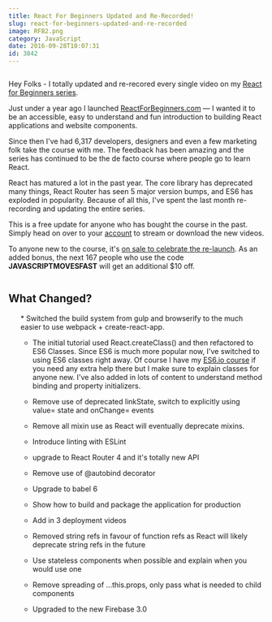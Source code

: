 ```yaml
---
title: React For Beginners Updated and Re-Recorded!
slug: react-for-beginners-updated-and-re-recorded
image: RFB2.png
category: JavaScript
date: 2016-09-28T10:07:31
id: 3842
---
```


<img src="facebook-share.png" alt="" />

Hey Folks - I totally updated and re-recored every single video on my <a href="https://ReactForBeginners.com">React for Beginners series</a>.

Just under a year ago I launched <a href="https://ReactForBeginners.com">ReactForBeginners.com</a> — I wanted it to be an accessible, easy to understand and fun introduction to building React applications and website components.

Since then I've had 6,317 developers, designers and even a few marketing folk take the course with me. The feedback has been amazing and the series has continued to be the de facto course where people go to learn React.

React has matured a lot in the past year. The core library has deprecated many things, React Router has seen 5 major version bumps, and ES6 has exploded in popularity. Because of all this, I've spent the last month re-recording and updating the entire series.

This is a free update for anyone who has bought the course in the past. Simply head on over to your <a href="https://ReactForBeginners.com/account">account</a> to stream or download the new videos.

To anyone new to the course, it's <a href="https://ReactForBeginners.com">on sale to celebrate the re-launch</a>. As an added bonus, the next 167 people who use the code **JAVASCRIPTMOVESFAST** will get an additional $10 off.

<img src="Kl8WO76.gif" alt="" />

<h2>What Changed?</h2>

<ol>
* Switched the build system from gulp and browserify to the much easier to use webpack + create-react-app.

* The initial tutorial used React.createClass() and then refactored to ES6 Classes. Since ES6 is much more popular now, I've switched to using ES6 classes right away. Of course I have my <a href="https://ES6.io">ES6.io course</a> if you need any extra help there but I make sure to explain classes for anyone new. I've also added in lots of content to understand method binding and property initializers.

* Remove use of deprecated linkState, switch to explicitly using value= state and onChange= events

* Remove all mixin use as React will eventually deprecate mixins.

* Introduce linting with ESLint

* upgrade to React Router 4 and it's totally new API

* Remove use of @autobind decorator

* Upgrade to babel 6

* Show how to build and package the application for production

* Add in 3 deployment videos 

* Removed string refs in favour of function refs as React will likely deprecate string refs in the future

* Use stateless components when possible and explain when you would use one

* Remove spreading of ...this.props, only pass what is needed to child components

* Upgraded to the new Firebase 3.0

</ol>